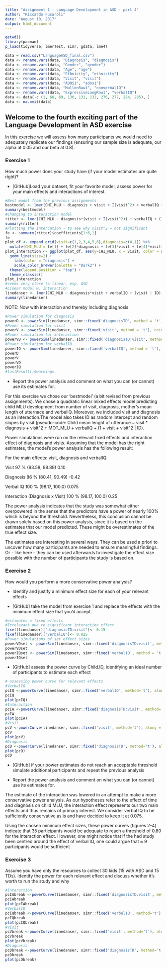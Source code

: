 ```yaml
---
title: "Assignment 1 - Language Development in ASD - part 4"
author: "Riccardo Fusaroli"
date: "August 10, 2017"
output: html_document
---
```


```r
getwd()
library(pacman)
p_load(tidyverse, lmerTest, simr, gdata, lme4)
```


```r
data = read.csv("LanguageASD_final.csv")
data <- rename.vars(data, "Diagnosis", "diagnosis")
data <- rename.vars(data, "Gender", "gender")
data <- rename.vars(data, "Age", "age")
data <- rename.vars(data, "Ethnicity", "ethnicity")
data <- rename.vars(data, "Visit", "visit")
data <- rename.vars(data, "ADOS1", "ados1")
data <- rename.vars(data, "MullenRaw1", "nonverbalIQ")
data <- rename.vars(data, "ExpressiveLangRaw1", "verbalIQ")
data <- data[-c (1, 68, 69, 130, 131, 132, 276, 277, 284, 285), ]
data <- na.omit(data)
```

## Welcome to the fourth exciting part of the Language Development in ASD exercise

In this exercise we will assess how many participants we would need to adequately replicate our findings (ensuring our sample size is adequate, our alpha at 0.05 and our beta at 0.8).

### Exercise 1

How much power does your study have (if your model estimates are quite right)?

- [GitHub]Load your dataset, fit your favorite model, assess power for your main effects and interactions of interest.

```r
#Best model from the previous assignments
bestmodel <- lmer(CHI_MLU ~ diagnosis + visit + I(visit^2) + verbalIQ + MOT_MLU + (1 + visit + I(visit^2) | ID), data = data)
summary(bestmodel)
#Changing to interaction model
ritter <- lmer(CHI_MLU ~ diagnosis*(visit + I(visit^2)) + verbalIQ + (1+ visit + I(visit^2) | ID), data = data, REML = F)
summary(ritter)
#Plotting the intercation - to see why visit^2 = not significant
fe <- summary(ritter)$coefficients[1:6,1]
fe
plot_df <- expand.grid(visit=c(1,2,3,4,5,6),diagnosis=c(0,1)) %>% 
  mutate(CHI_MLU = fe[1] + fe[2]*diagnosis + fe[3]*visit + fe[4]*visit*visit + fe[5]*diagnosis*visit + fe[6]*diagnosis*visit*visit)
plot_interaction <- ggplot(plot_df, aes(y=CHI_MLU, x = visit, color = as.factor(diagnosis))) + 
  geom_line(size=2) + 
    labs(color = "diagnosis") + 
    scale_color_brewer(palette = "Dark2") + 
  theme(legend.position = "top") + 
  theme_classic()
plot_interaction
#seems very close to linear, esp. ASD
#Linear model w. interaction
linedanser <- lmer(CHI_MLU ~ diagnosis*visit + verbalIQ + (visit | ID), data = data, REML = F)
summary(linedanser)
```

NOTE: Now with interaction and thereby including diagnosis

```r
#Power simulation for diagnosis
powerD <- powerSim(linedanser, simr::fixed('diagnosisTD', method = 't'), nsim = 200)
#Power simulation for visit
powerV <- powerSim(linedanser, simr::fixed('visit', method = 't'), nsim = 200)
#Power simulation for interaction
powerVD <- powerSim(linedanser, simr::fixed('diagnosisTD:visit', method = 't'), nsim = 200)
#Power simulation for verbalIQ
powerIQ <- powerSim(linedanser, simr::fixed('verbalIQ', method = 't'), nsim = 200)
powerD
powerV
powerVD
powerIQ
#lastResult()$warnings
```

- Report the power analysis and comment on what you can (or cannot) use its estimates for.

For this exercise we chose our 'bestmodel' (a bit revised from previous assignments). We chose a quadratic linear mixed effects model predicting child MLU development from number of visit, diagnosis, mother's mean length of utternace and verbalIQ. Moreover, we included visit and diagnosis as an interaction.The model also takes ID as random intercept and random slopes by visit (pseudo-code: Child mean lenght of utterance ~ visit * diagnosis + visit^2 + MOT_MLU + verbalIQ + (1 + visit + visit^2 | ID). 

Power simulations were run on the relevant fixed effects and interaction effect of diagnosis and visits. Assuming that the model has the right estimates, the model's power analysis has the following result:


For the main effects: visit, diagnosis and verbalIQ

Visit
97  %     (93.58, 98.89)
0.10

Diagnosis
86  %     (80.41, 90.49)
-0.42

Verbal IQ
100 %     (98.17, 100.0)
0.075

Interaction (Diagnosis x Visit)
100 %     (98.17, 100.0)
0.25


The power analysis indicates that the study was somewhat either overpowered in the sense that the predictors have a power of nearly 100% which is beyond the threshold. 
Nevertheless, this conclusion cannot be drawn solely based on this power analysis, since it is based on the estimates that our model predicted. These might be overestimates of the true effect size. 

The estimates are interesting in several ways. They can be used a priori to uncover how many participants are needed to ensure meaningful findings. Or - like here - they can be used afterwards to investigate the effect size possible with the number of participants the study is based on.


### Exercise 2

How would you perform a more conservative power analysis?

- Identify and justify a minimum effect size for each of your relevant effects

- [GitHub] take the model from exercise 1 and replace the effects with the minimum effect size that you'd accept.

```r
#estimates = fixed effects
#Irrelevant due to significant interaction effect 
fixef(linedanser)["diagnosisTD:visit"]<- 0.15
fixef(linedanser)["verbalIQ"]<- 0.025
#Power simulations of set effect sizes
powerVDset <- powerSim(linedanser, simr::fixed('diagnosisTD:visit', method = 't'), nsim = 200)
powerVDset
powerIQset <- powerSim(linedanser, simr::fixed('verbalIQ', method = 't'), nsim = 200)
powerIQset
```

- [GitHub] assess the power curve by Child.ID, identifying an ideal number of participants to estimate each effect

```r
# assessing power curve for relevant effects
#VerbalIQ
pcIQ <-powerCurve(linedanser, simr::fixed('verbalIQ', method='t'), along = 'ID', nsim = 200)
pcIQ
plot(pcIQ)
#Interaction
pcIA <-powerCurve(linedanser, simr::fixed('diagnosisTD:visit', method='t'), along = 'ID', nsim = 200)
pcIA
plot(pcIA)
#Visit
pcV <-powerCurve(linedanser, simr::fixed('visit', method='t'), along = 'ID', nsim = 50)
pcV
plot(pcV)
#Diagnosis
pcD <-powerCurve(linedanser, simr::fixed('diagnosisTD', method='t'), along = 'ID', nsim = 50)
plot(pcD)
pcD
```

- [GitHub] if your power estimates do not reach an acceptable threshold simulate additional participants and repeat the previous analysis

- Report the power analysis and comment on what you can (or cannot) use its estimates for.

The estimate of the interaction was lowered in an attempt to make a more conservative power analysis. As our hypotheses refer to the effect of time and diagnosis on child MLU, the interaction effect represents our two main effects and thus remains of primary interest. We consider verbal IQ to be sufficiently conservative as is and have decided to keep it at 0.075. 

Using the chosen minimum effect sizes, these power curves (figures 2-4) indicate that 35 participants would be adequate to reach a threshold of 0.80 for the interaction effect. However, one might notice that if the had study been centred around the effect of verbal IQ, one could argue that ≈ 9 participants would be sufficient


### Exercise 3

Assume you have only the resources to collect 30 kids (15 with ASD and 15 TDs). Identify the power for each relevant effect and discuss whether it's worth to run the study and why

```r
#Interaction 
pcIAbreak <-powerCurve(linedanser, simr::fixed('diagnosisTD:visit', method='t'), along = 'ID', nsim = 200, breaks = 25:40)
pcIAbreak
plot(pcIAbreak)
#VerbalIQ
pcIQbreak <-powerCurve(linedanser, simr::fixed('verbalIQ', method='t'), along = 'ID', nsim = 200, breaks = 25:40)
pcIQbreak
plot(pcIQbreak)
#Visit
pcVbreak <-powerCurve(linedanser, simr::fixed('visit', method='t'), along = 'ID', nsim = 50, breaks = 25:40)
pcVbreak
plot(pcVbreak)
#Diagnosis
pcDbreak <-powerCurve(linedanser, simr::fixed('diagnosisTD', method='t'), along = 'ID', nsim = 50, breaks = 25:40)
pcDbreak
plot(pcDbreak)
```